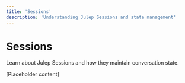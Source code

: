 ```yaml
---
title: 'Sessions'
description: 'Understanding Julep Sessions and state management'
---
```


# Sessions

Learn about Julep Sessions and how they maintain conversation state.

[Placeholder content] 